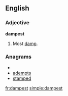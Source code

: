 ==English==

===Adjective===
'''dampest'''

# {{superlative of|[[damp]]}}  Most [[damp]].

===Anagrams===
* {{alphagram|adempst}}
* [[adempts#English|adempts]]
* [[stamped#English|stamped]]

[[fr:dampest]]
[[simple:dampest]]